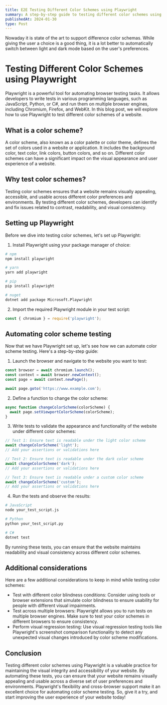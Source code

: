 ```yaml
---
title: E2E Testing Different Color Schemes using Playwright
summary: A step-by-step guide to testing different color schemes using Playwright.
publishedAt: 2024-01-30
type: Post
---
```


Nowaday it is state of the art to support difference color schemas. While giving the user a choice is a good thing, it is a lot better to automatically switch between light and dark mode based on the user's preferences.

# Testing Different Color Schemes using Playwright

Playwright is a powerful tool for automating browser testing tasks. It allows developers to write tests in various programming languages, such as JavaScript, Python, or C#, and run them on multiple browser engines, including Chromium, Firefox, and WebKit. In this blog post, we will explore how to use Playwright to test different color schemes of a website.

## What is a color scheme?

A color scheme, also known as a color palette or color theme, defines the set of colors used in a website or application. It includes the background color, text color, link colors, button colors, and so on. Different color schemes can have a significant impact on the visual appearance and user experience of a website.

## Why test color schemes?

Testing color schemes ensures that a website remains visually appealing, accessible, and usable across different color preferences and environments. By testing different color schemes, developers can identify and fix issues related to contrast, readability, and visual consistency.

## Setting up Playwright

Before we dive into testing color schemes, let's set up Playwright:

1. Install Playwright using your package manager of choice:

```bash
# npm
npm install playwright

# yarn
yarn add playwright

# pip
pip install playwright

# nuget
dotnet add package Microsoft.Playwright
```

2. Import the required Playwright module in your test script:

```javascript
const { chromium } = require('playwright');
```

## Automating color scheme testing

Now that we have Playwright set up, let's see how we can automate color scheme testing. Here's a step-by-step guide:

1. Launch the browser and navigate to the website you want to test:

```javascript
const browser = await chromium.launch();
const context = await browser.newContext();
const page = await context.newPage();

await page.goto('https://www.example.com');
```

2. Define a function to change the color scheme:

```javascript
async function changeColorScheme(colorScheme) {
  await page.setViewportColorScheme(colorScheme);
}
```

3. Write tests to validate the appearance and functionality of the website under different color schemes:

```javascript
// Test 1: Ensure text is readable under the light color scheme
await changeColorScheme('light');
// Add your assertions or validations here

// Test 2: Ensure text is readable under the dark color scheme
await changeColorScheme('dark');
// Add your assertions or validations here

// Test 3: Ensure text is readable under a custom color scheme
await changeColorScheme('custom');
// Add your assertions or validations here
```

4. Run the tests and observe the results:

```bash
# JavaScript
node your_test_script.js

# Python
python your_test_script.py

# C#
dotnet test
```

By running these tests, you can ensure that the website maintains readability and visual consistency across different color schemes.

## Additional considerations

Here are a few additional considerations to keep in mind while testing color schemes:

-  Test with different color blindness conditions: Consider using tools or browser extensions that simulate color blindness to ensure usability for people with different visual impairments.
-  Test across multiple browsers: Playwright allows you to run tests on multiple browser engines. Make sure to test your color schemes in different browsers to ensure consistency.
-  Perform visual regression testing: Use visual regression testing tools like Playwright's screenshot comparison functionality to detect any unexpected visual changes introduced by color scheme modifications.

## Conclusion

Testing different color schemes using Playwright is a valuable practice for maintaining the visual integrity and accessibility of your website. By automating these tests, you can ensure that your website remains visually appealing and usable across a diverse set of user preferences and environments. Playwright's flexibility and cross-browser support make it an excellent choice for automating color scheme testing. So, give it a try, and start improving the user experience of your website today!



